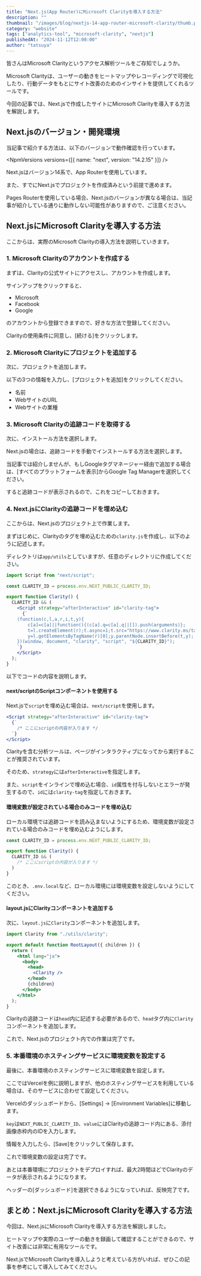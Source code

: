 ```yaml
---
title: "Next.js(App Router)にMicrosoft Clarityを導入する方法"
description: ""
thumbnail: "/images/blog/nextjs-14-app-router-microsoft-clarity/thumb.png"
category: "website"
tags: ["analytics-tool", "microsoft-clarity", "nextjs"]
publishedAt: "2024-11-12T12:00:00"
author: "tatsuya"
---
```


皆さんは<OuterLink href="https://clarity.microsoft.com/">Microsoft Clarity</OuterLink>というアクセス解析ツールをご存知でしょうか。

Microsoft Clarityは、ユーザーの動きをヒートマップやレコーディングで可視化したり、行動データをもとにサイト改善のためのインサイトを提供してくれるツールです。

今回の記事では、Next.jsで作成したサイトにMicrosoft Clarityを導入する方法を解説します。

## Next.jsのバージョン・開発環境

当記事で紹介する方法は、以下のバージョンで動作確認を行っています。

<NpmVersions versions={[{ name: "next", version: "14.2.15" }]} />

Next.jsはバージョン14系で、App Routerを使用しています。

また、すでにNext.jsでプロジェクトを作成済みという前提で進めます。

<InfoBox type="success">
  Pages
  Routerを使用している場合、Next.jsのバージョンが異なる場合は、当記事が紹介している通りに動作しない可能性がありますので、ご注意ください。
</InfoBox>

## Next.jsにMicrosoft Clarityを導入する方法

ここからは、実際のMicrosoft Clarityの導入方法を説明していきます。

### 1. Microsoft Clarityのアカウントを作成する

まずは、<OuterLink href="https://clarity.microsoft.com/">Clarityの公式サイト</OuterLink>にアクセスし、アカウントを作成します。

<NextImage
  src="/images/blog/nextjs-14-app-router-microsoft-clarity/clarity.png"
  width={1000}
  height={555}
  hasBorder
  alt="Clarity公式サイト"
/>

サインアップをクリックすると、

- Microsoft
- Facebook
- Google

のアカウントから登録できますので、好きな方法で登録してください。

<Spacer />

Clarityの使用条件に同意し、[続ける]をクリックします。

<NextImage
  src="/images/blog/nextjs-14-app-router-microsoft-clarity/register.png"
  width={1000}
  height={536}
  hasBorder
  alt="Clarity登録画面"
/>

<Spacer />

### 2. Microsoft Clarityにプロジェクトを追加する

次に、プロジェクトを追加します。

以下の3つの情報を入力し、[プロジェクトを追加]をクリックしてください。

- 名前
- WebサイトのURL
- Webサイトの業種

<NextImage
  src="/images/blog/nextjs-14-app-router-microsoft-clarity/add-project.png"
  width={1000}
  height={606}
  hasBorder
  alt="プロジェクトを追加する"
/>

### 3. Microsoft Clarityの追跡コードを取得する

次に、インストール方法を選択します。

Next.jsの場合は、追跡コードを手動でインストールする方法を選択します。

<InfoBox type="success">
  当記事では紹介しませんが、もしGoogleタグマネージャー経由で追加する場合は、[すべてのプラットフォームを表示]からGoogle
  Tag Managerを選択してください。
</InfoBox>

<NextImage
  src="/images/blog/nextjs-14-app-router-microsoft-clarity/method.png"
  width={1000}
  height={726}
  hasBorder
  alt="インストール方法を選択する"
/>

<Spacer />

すると追跡コードが表示されるので、これをコピーしておきます。

<NextImage
  src="/images/blog/nextjs-14-app-router-microsoft-clarity/copy-code.png"
  width={1000}
  height={387}
  hasBorder
  alt="Clarityの追跡コードをコピー"
/>

### 4. Next.jsにClarityの追跡コードを埋め込む

ここからは、Next.jsのプロジェクト上で作業します。

まずはじめに、Clarityのタグを埋め込むための`clarity.js`を作成し、以下のように記述します。

ディレクトリは`app/utils`としていますが、任意のディレクトリに作成してください。

<CodeHead lang="jsx" name="/app/utils/clarity.js" />

```jsx
import Script from "next/script";

const CLARITY_ID = process.env.NEXT_PUBLIC_CLARITY_ID;

export function Clarity() {
  CLARITY_ID && (
    <Script strategy="afterInteractive" id="clarity-tag">
      {`
    (function(c,l,a,r,i,t,y){
        c[a]=c[a]||function(){(c[a].q=c[a].q||[]).push(arguments)};
        t=l.createElement(r);t.async=1;t.src="https://www.clarity.ms/tag/"+i;
        y=l.getElementsByTagName(r)[0];y.parentNode.insertBefore(t,y);
    })(window, document, "clarity", "script", "${CLARITY_ID}");
    `}
    </Script>
  );
}
```

以下でコードの内容を説明します。

#### next/scriptのScriptコンポーネントを使用する

Next.jsで`script`を埋め込む場合は、`next/script`を使用します。

<CodeHead lang="jsx" name="/app/utils/clarity.js" />

```jsx
<Script strategy="afterInteractive" id="clarity-tag">
  {`
    /* ここにscriptの内容が入ります */
  `}
</Script>
```

Clarityを含む分析ツールは、ページがインタラクティブになってから実行することが推奨されています。

そのため、`strategy`には`afterInteractive`を指定します。

また、`script`をインラインで埋め込む場合、`id`属性を付与しないとエラーが発生するので、`id`には`clarity-tag`を指定しておきます。

#### 環境変数が設定されている場合のみコードを埋め込む

ローカル環境では追跡コードを読み込まないようにするため、環境変数が設定されている場合のみコードを埋め込むようにします。

<CodeHead lang="jsx" name="/app/utils/clarity.js" />

```jsx
const CLARITY_ID = process.env.NEXT_PUBLIC_CLARITY_ID;

export function Clarity() {
  CLARITY_ID && (
    /* ここにscriptの内容が入ります */
  )
}
```

このとき、`.env.local`など、ローカル環境には環境変数を設定しないようにしてください。

#### layout.jsにClarityコンポーネントを追加する

次に、`layout.js`に`Clarity`コンポーネントを追加します。

<CodeHead lang="jsx" name="/app/layout.js" />

```jsx showLineNumbers
import Clarity from "./utils/clarity";

export default function RootLayout({ children }) {
  return (
    <html lang="ja">
      <body>
        <head>
          <Clarity />
        </head>
        {children}
      </body>
    </html>
  );
}
```

Clarityの追跡コードは`head`内に記述する必要があるので、`head`タグ内に`Clarity`コンポーネントを追加します。

これで、Next.jsのプロジェクト内での作業は完了です。

### 5. 本番環境のホスティングサービスに環境変数を設定する

最後に、本番環境のホスティングサービスに環境変数を設定します。

ここではVercelを例に説明しますが、他のホスティングサービスを利用している場合は、そのサービスに合わせて設定してください。

Vercelのダッシュボードから、[Settings] → [Environment Variables]に移動します。

<NextImage
  src="/images/blog/nextjs-14-app-router-microsoft-clarity/vercel-settings.png"
  width={1000}
  height={791}
  hasBorder
  alt="VercelのSettings画面"
/>

<Spacer />

`key`は`NEXT_PUBLIC_CLARITY_ID`、`value`にはClarityの追跡コード内にある、添付画像赤枠内のIDを入力します。

<NextImage
  src="/images/blog/nextjs-14-app-router-microsoft-clarity/clarity-id.png"
  width={1000}
  height={387}
  hasBorder
  alt="Clarityの追跡コード内のID"
/>

<NextImage
  src="/images/blog/nextjs-14-app-router-microsoft-clarity/save-variable.png"
  width={1000}
  height={233}
  hasBorder
  alt="Environment Variablesの設定画面"
/>

情報を入力したら、[Save]をクリックして保存します。

これで環境変数の設定は完了です。

あとは本番環境にプロジェクトをデプロイすれば、最大2時間ほどでClarityのデータが表示されるようになります。

ヘッダーの[ダッシュボード]を選択できるようになっていれば、反映完了です。

<NextImage
  src="/images/blog/nextjs-14-app-router-microsoft-clarity/clarity-dashboard.png"
  width={1200}
  height={637}
  hasBorder
  alt="Clarityのダッシュボード画面"
/>

## まとめ：Next.jsにMicrosoft Clarityを導入する方法

今回は、Next.jsにMicrosoft Clarityを導入する方法を解説しました。

ヒートマップや実際のユーザーの動きを録画して確認することができるので、サイト改善には非常に有用なツールです。

Next.jsでMicrosoft Clarityを導入しようと考えている方がいれば、ぜひこの記事を参考にして導入してみてください。
